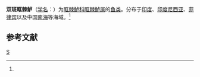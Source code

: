 {{Speciesbox 
| taxon = Scolopsis bimaculatus
| image = Scolopsis bimaculatus.jpg
| authority = (Ruppell, 1828)<ref name='id7521'>{{cite web| url =http://www.bioinfo.cn/db05/BjdwSpecies.php?action=view&id=7521| title =双斑眶棘鲈| work =《中国动物物种编目数据库》| publisher =中国科学院微生物研究所| author =中国科学院动物研究所| accessdate =2009-04-16| deadurl =yes| archiveurl =https://web.archive.org/web/20160305070220/http://www.bioinfo.cn/db05/BjdwSpecies.php?action=view&id=7521| archivedate =2016-03-05}}</ref>
}}

'''双斑眶棘鲈'''（[[学名|学名]]：{{lang|la|''Scolopsis bimaculatus''}}）为[[眶棘鲈科|眶棘鲈科]][[眶棘鲈属|眶棘鲈属]]的[[鱼类|鱼类]]。分布于[[印度|印度]]、[[印度尼西亚|印度尼西亚]]、[[菲律宾|菲律宾]]以及中国[[南海|南海]]等海域。<ref name='id7521'/>

== 参考文献 ==
{{reflist}}
{{Taxonbar|from=Q2214176}}

[[Category:眶棘鲈属|S]]